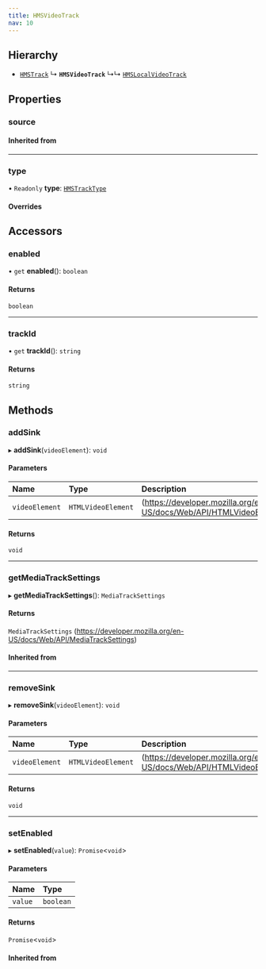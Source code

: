 ```yaml
---
title: HMSVideoTrack
nav: 10
---
```


## Hierarchy

- [`HMSTrack`](/js-docs/classes/hmstrack)
  ↳ **`HMSVideoTrack`**
  ↳↳ [`HMSLocalVideoTrack`](/js-docs/classes/hmslocalvideotrack)

## Properties

### source

#### Inherited from

---

### type

• `Readonly` **type**: [`HMSTrackType`](/js-docs/enums/hmstracktype)

#### Overrides

## Accessors

### enabled

• `get` **enabled**(): `boolean`

#### Returns

`boolean`

---

### trackId

• `get` **trackId**(): `string`

#### Returns

`string`

## Methods

### addSink

▸ **addSink**(`videoElement`): `void`

#### Parameters

| Name           | Type               | Description                                                         |
| :------------- | :----------------- | :------------------------------------------------------------------ |
| `videoElement` | `HTMLVideoElement` | (https://developer.mozilla.org/en-US/docs/Web/API/HTMLVideoElement) |

#### Returns

`void`

---

### getMediaTrackSettings

▸ **getMediaTrackSettings**(): `MediaTrackSettings`

#### Returns

`MediaTrackSettings`
(https://developer.mozilla.org/en-US/docs/Web/API/MediaTrackSettings)

#### Inherited from

---

### removeSink

▸ **removeSink**(`videoElement`): `void`

#### Parameters

| Name           | Type               | Description                                                         |
| :------------- | :----------------- | :------------------------------------------------------------------ |
| `videoElement` | `HTMLVideoElement` | (https://developer.mozilla.org/en-US/docs/Web/API/HTMLVideoElement) |

#### Returns

`void`

---

### setEnabled

▸ **setEnabled**(`value`): `Promise`<`void`\>

#### Parameters

| Name    | Type      |
| :------ | :-------- |
| `value` | `boolean` |

#### Returns

`Promise`<`void`\>

#### Inherited from

